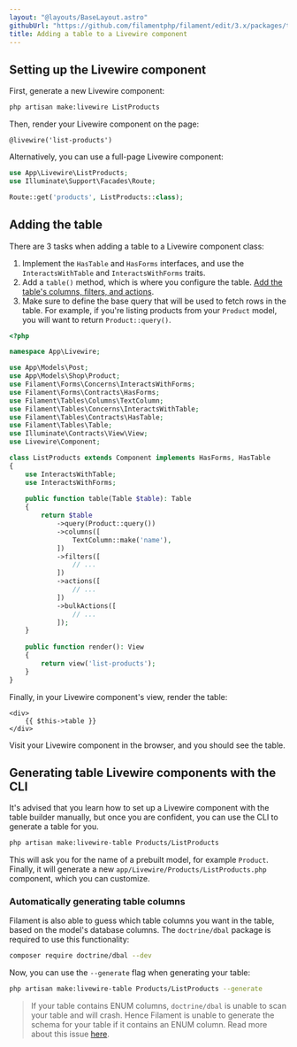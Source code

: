 ```yaml
---
layout: "@layouts/BaseLayout.astro"
githubUrl: "https://github.com/filamentphp/filament/edit/3.x/packages/tables/docs/11-adding-a-table-to-a-livewire-component.md"
title: Adding a table to a Livewire component
---
```


## Setting up the Livewire component

First, generate a new Livewire component:

```bash
php artisan make:livewire ListProducts
```

Then, render your Livewire component on the page:

```blade
@livewire('list-products')
```

Alternatively, you can use a full-page Livewire component:

```php
use App\Livewire\ListProducts;
use Illuminate\Support\Facades\Route;

Route::get('products', ListProducts::class);
```

## Adding the table

There are 3 tasks when adding a table to a Livewire component class:

1) Implement the `HasTable` and `HasForms` interfaces, and use the `InteractsWithTable` and `InteractsWithForms` traits.
2) Add a `table()` method, which is where you configure the table. [Add the table's columns, filters, and actions](getting-started#columns).
3) Make sure to define the base query that will be used to fetch rows in the table. For example, if you're listing products from your `Product` model, you will want to return `Product::query()`.

```php
<?php

namespace App\Livewire;

use App\Models\Post;
use App\Models\Shop\Product;
use Filament\Forms\Concerns\InteractsWithForms;
use Filament\Forms\Contracts\HasForms;
use Filament\Tables\Columns\TextColumn;
use Filament\Tables\Concerns\InteractsWithTable;
use Filament\Tables\Contracts\HasTable;
use Filament\Tables\Table;
use Illuminate\Contracts\View\View;
use Livewire\Component;

class ListProducts extends Component implements HasForms, HasTable
{
    use InteractsWithTable;
    use InteractsWithForms;
    
    public function table(Table $table): Table
    {
        return $table
            ->query(Product::query())
            ->columns([
                TextColumn::make('name'),
            ])
            ->filters([
                // ...
            ])
            ->actions([
                // ...
            ])
            ->bulkActions([
                // ...
            ]);
    }
    
    public function render(): View
    {
        return view('list-products');
    }
}
```

Finally, in your Livewire component's view, render the table:

```blade
<div>
    {{ $this->table }}
</div>
```

Visit your Livewire component in the browser, and you should see the table.

## Generating table Livewire components with the CLI

It's advised that you learn how to set up a Livewire component with the table builder manually, but once you are confident, you can use the CLI to generate a table for you.

```bash
php artisan make:livewire-table Products/ListProducts
```

This will ask you for the name of a prebuilt model, for example `Product`. Finally, it will generate a new `app/Livewire/Products/ListProducts.php` component, which you can customize.

### Automatically generating table columns

Filament is also able to guess which table columns you want in the table, based on the model's database columns. The `doctrine/dbal` package is required to use this functionality:

```bash
composer require doctrine/dbal --dev
```

Now, you can use the `--generate` flag when generating your table:

```bash
php artisan make:livewire-table Products/ListProducts --generate
```

> If your table contains ENUM columns, `doctrine/dbal` is unable to scan your table and will crash. Hence Filament is unable to generate the schema for your table if it contains an ENUM column. Read more about this issue [here](https://github.com/doctrine/dbal/issues/3819#issuecomment-573419808).
